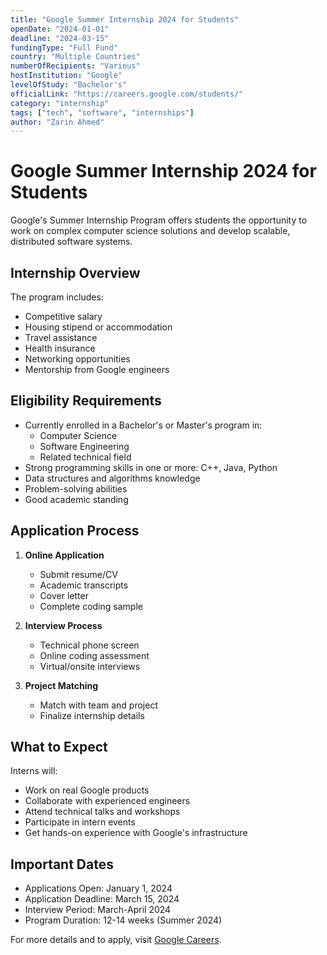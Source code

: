 ```yaml
---
title: "Google Summer Internship 2024 for Students"
openDate: "2024-01-01"
deadline: "2024-03-15"
fundingType: "Full Fund"
country: "Multiple Countries"
numberOfRecipients: "Various"
hostInstitution: "Google"
levelOfStudy: "Bachelor's"
officialLink: "https://careers.google.com/students/"
category: "internship"
tags: ["tech", "software", "internships"]
author: "Zarin Ahmed"
---
```


# Google Summer Internship 2024 for Students

Google's Summer Internship Program offers students the opportunity to work on complex computer science solutions and develop scalable, distributed software systems.

## Internship Overview

The program includes:
- Competitive salary
- Housing stipend or accommodation
- Travel assistance
- Health insurance
- Networking opportunities
- Mentorship from Google engineers

## Eligibility Requirements

- Currently enrolled in a Bachelor's or Master's program in:
  - Computer Science
  - Software Engineering
  - Related technical field
- Strong programming skills in one or more: C++, Java, Python
- Data structures and algorithms knowledge
- Problem-solving abilities
- Good academic standing

## Application Process

1. **Online Application**
   - Submit resume/CV
   - Academic transcripts
   - Cover letter
   - Complete coding sample

2. **Interview Process**
   - Technical phone screen
   - Online coding assessment
   - Virtual/onsite interviews

3. **Project Matching**
   - Match with team and project
   - Finalize internship details

## What to Expect

Interns will:
- Work on real Google products
- Collaborate with experienced engineers
- Attend technical talks and workshops
- Participate in intern events
- Get hands-on experience with Google's infrastructure

## Important Dates

- Applications Open: January 1, 2024
- Application Deadline: March 15, 2024
- Interview Period: March-April 2024
- Program Duration: 12-14 weeks (Summer 2024)

For more details and to apply, visit [Google Careers](https://careers.google.com/students/).